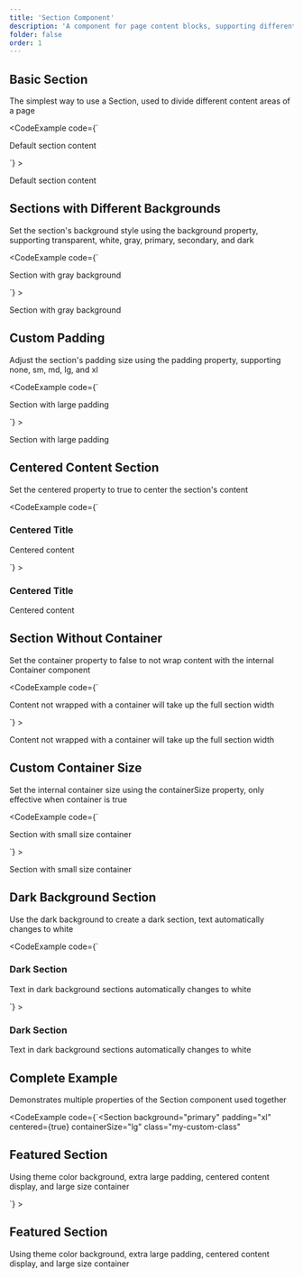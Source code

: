 ```yaml
---
title: 'Section Component'
description: 'A component for page content blocks, supporting different padding, backgrounds, and spacing'
folder: false
order: 1
---
```



## Basic Section

The simplest way to use a Section, used to divide different content areas of a page

<CodeExample
  code={`<Section>
  <p>Default section content</p>
</Section>`}
>
  <Section border={true}>
    <p>Default section content</p>
  </Section>
</CodeExample>

## Sections with Different Backgrounds

Set the section's background style using the background property, supporting transparent, white, gray, primary, secondary, and dark

<CodeExample
  code={`<Section background="gray">
  <p>Section with gray background</p>
</Section>`}
>
  <Section background="gray" border={true}>
    <p>Section with gray background</p>
  </Section>
</CodeExample>

## Custom Padding

Adjust the section's padding size using the padding property, supporting none, sm, md, lg, and xl

<CodeExample
  code={`<Section padding="lg">
  <p>Section with large padding</p>
</Section>`}
>
  <Section padding="lg" border={true}>
    <p>Section with large padding</p>
  </Section>
</CodeExample>

## Centered Content Section

Set the centered property to true to center the section's content

<CodeExample
  code={`<Section centered={true}>
  <h3>Centered Title</h3>
  <p>Centered content</p>
</Section>`}
>
  <Section centered={true} border={true}>
    <h3>Centered Title</h3>
    <p>Centered content</p>
  </Section>
</CodeExample>

## Section Without Container

Set the container property to false to not wrap content with the internal Container component

<CodeExample
  code={`<Section container={false} background="primary">
  <p>Content not wrapped with a container will take up the full section width</p>
</Section>`}
>
  <Section container={false} background="primary" border={true}>
    <p>Content not wrapped with a container will take up the full section width</p>
  </Section>
</CodeExample>

## Custom Container Size

Set the internal container size using the containerSize property, only effective when container is true

<CodeExample
  code={`<Section containerSize="sm" background="secondary">
  <p>Section with small size container</p>
</Section>`}
>
  <Section containerSize="sm" background="secondary" border={true}>
    <p>Section with small size container</p>
  </Section>
</CodeExample>

## Dark Background Section

Use the dark background to create a dark section, text automatically changes to white

<CodeExample
  code={`<Section background="dark">
  <h3>Dark Section</h3>
  <p>Text in dark background sections automatically changes to white</p>
</Section>`}
>
  <Section background="dark" border={true}>
    <h3>Dark Section</h3>
    <p>Text in dark background sections automatically changes to white</p>
  </Section>
</CodeExample>

## Complete Example

Demonstrates multiple properties of the Section component used together

<CodeExample
  code={`<Section 
  background="primary" 
  padding="xl" 
  centered={true}
  containerSize="lg"
  class="my-custom-class"
>
  <div class="py-8">
    <h2 class="text-2xl font-bold mb-4">Featured Section</h2>
    <p>Using theme color background, extra large padding, centered content display, and large size container</p>
  </div>
</Section>`}
>
  <Section 
    background="primary" 
    padding="xl" 
    centered={true}
    containerSize="lg"
    class="my-custom-class"
  >
    <div class="py-8">
      <h2 class="text-2xl font-bold mb-4">Featured Section</h2>
      <p>Using theme color background, extra large padding, centered content display, and large size container</p>
    </div>
  </Section>
</CodeExample> 